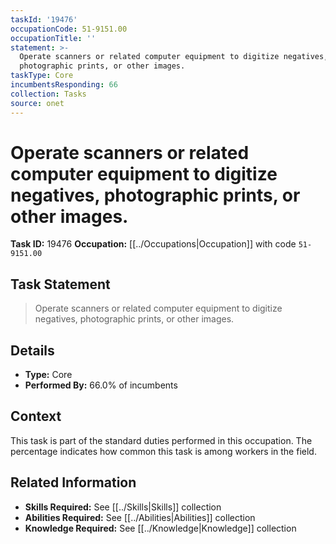 ```yaml
---
taskId: '19476'
occupationCode: 51-9151.00
occupationTitle: ''
statement: >-
  Operate scanners or related computer equipment to digitize negatives,
  photographic prints, or other images.
taskType: Core
incumbentsResponding: 66
collection: Tasks
source: onet
---
```

# Operate scanners or related computer equipment to digitize negatives, photographic prints, or other images.

**Task ID:** 19476
**Occupation:** [[../Occupations|Occupation]] with code `51-9151.00`

## Task Statement

> Operate scanners or related computer equipment to digitize negatives, photographic prints, or other images.

## Details

- **Type:** Core
- **Performed By:** 66.0% of incumbents

## Context

This task is part of the standard duties performed in this occupation. The percentage indicates how common this task is among workers in the field.

## Related Information

- **Skills Required:** See [[../Skills|Skills]] collection
- **Abilities Required:** See [[../Abilities|Abilities]] collection
- **Knowledge Required:** See [[../Knowledge|Knowledge]] collection
